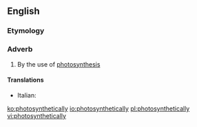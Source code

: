 ==English==

===Etymology===
{{suffix|photosynthetic|ally}}

===Adverb===
{{en-adv|-}}

# By the use of [[photosynthesis]]

====Translations====
{{trans-top|by the use of photosynthesis}}
* Italian: {{t|it|fotosinteticamente}}
{{trans-mid}}
{{trans-bottom}}

[[ko:photosynthetically]]
[[io:photosynthetically]]
[[pl:photosynthetically]]
[[vi:photosynthetically]]